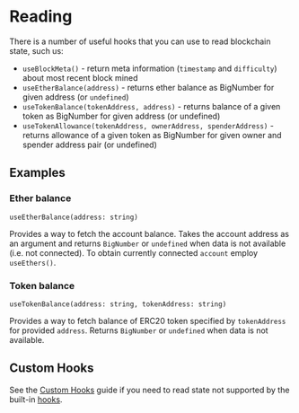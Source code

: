 # Reading

There is a number of useful hooks that you can use to read blockchain state, such us:

- ``useBlockMeta()`` - return meta information (``timestamp`` and ``difficulty``) about most recent block mined
- ``useEtherBalance(address)`` - returns ether balance as BigNumber for given address (or ``undefined``)
- ``useTokenBalance(tokenAddress, address)`` - returns balance of a given token as BigNumber for given address (or undefined)
- ``useTokenAllowance(tokenAddress, ownerAddress, spenderAddress)`` - returns allowance of a given token as BigNumber for given owner and spender address pair (or undefined)

## Examples

### Ether balance

`useEtherBalance(address: string)`

Provides a way to fetch the account balance. Takes the account address as an argument and returns ``BigNumber`` or ``undefined`` when data is not available (i.e. not connected). 
To obtain currently connected ``account`` employ ``useEthers()``.


<ExampleContainer example={EthBalance}/>

### Token balance

`useTokenBalance(address: string, tokenAddress: string)`

Provides a way to fetch balance of ERC20 token specified by ``tokenAddress`` for provided ``address``. Returns ``BigNumber`` or ``undefined`` when data is not available.


<ExampleContainer example={TokenBalance}/>

## Custom Hooks

See the [Custom Hooks](/docs/Guides/Reading/Custom%20Hooks) guide if you need to read state not supported by the built-in [hooks](/docs/API%20Reference/Hooks).
